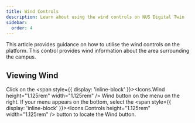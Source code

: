 ```yaml
---
title: Wind Controls
description: Learn about using the wind controls on NUS Digital Twin
sidebar:
  order: 4
---
```


This article provides guidance on how to utilise the wind controls on the platform. This control provides wind information about the area surrounding the campus.

## Viewing Wind

Click on the <span style={{ display: 'inline-block' }}><Icons.Wind height="1.125rem" width="1.125rem" /></span> Wind button on the menu on the right. If your menu appears on the bottom, select the <span style={{ display: 'inline-block' }}><Icons.Controls height="1.125rem" width="1.125rem" /></span> button to locate the Wind button.